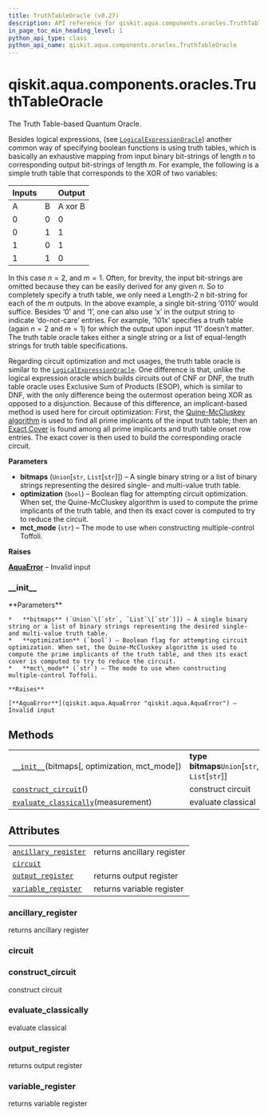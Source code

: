 ```yaml
---
title: TruthTableOracle (v0.27)
description: API reference for qiskit.aqua.components.oracles.TruthTableOracle in qiskit v0.27
in_page_toc_min_heading_level: 1
python_api_type: class
python_api_name: qiskit.aqua.components.oracles.TruthTableOracle
---
```


<span id="qiskit-aqua-components-oracles-truthtableoracle" />

# qiskit.aqua.components.oracles.TruthTableOracle

<Class id="qiskit.aqua.components.oracles.TruthTableOracle" isDedicatedPage={true} github="https://github.com/qiskit-community/qiskit-aqua/tree/stable/0.9/qiskit/aqua/components/oracles/truth_table_oracle.py" signature="TruthTableOracle(bitmaps, optimization=False, mct_mode='basic')" modifiers="class">
  The Truth Table-based Quantum Oracle.

  Besides logical expressions, (see [`LogicalExpressionOracle`](qiskit.aqua.components.oracles.LogicalExpressionOracle "qiskit.aqua.components.oracles.LogicalExpressionOracle")) another common way of specifying boolean functions is using truth tables, which is basically an exhaustive mapping from input binary bit-strings of length $n$ to corresponding output bit-strings of length $m$. For example, the following is a simple truth table that corresponds to the XOR of two variables:

  | Inputs |   | Output  |
  | ------ | - | ------- |
  | A      | B | A xor B |
  | 0      | 0 | 0       |
  | 0      | 1 | 1       |
  | 1      | 0 | 1       |
  | 1      | 1 | 0       |

  In this case $n=2$, and $m=1$. Often, for brevity, the input bit-strings are omitted because they can be easily derived for any given $n$. So to completely specify a truth table, we only need a Length-2 n bit-string for each of the $m$ outputs. In the above example, a single bit-string ‘0110’ would suffice. Besides ‘0’ and ‘1’, one can also use ‘x’ in the output string to indicate ‘do-not-care’ entries. For example, ‘101x’ specifies a truth table (again $n=2$ and $m=1$) for which the output upon input ‘11’ doesn’t matter. The truth table oracle takes either a single string or a list of equal-length strings for truth table specifications.

  Regarding circuit optimization and mct usages, the truth table oracle is similar to the [`LogicalExpressionOracle`](qiskit.aqua.components.oracles.LogicalExpressionOracle "qiskit.aqua.components.oracles.LogicalExpressionOracle"). One difference is that, unlike the logical expression oracle which builds circuits out of CNF or DNF, the truth table oracle uses Exclusive Sum of Products (ESOP), which is similar to DNF, with the only difference being the outermost operation being XOR as opposed to a disjunction. Because of this difference, an implicant-based method is used here for circuit optimization: First, the [Quine-McCluskey algorithm](https://en.wikipedia.org/wiki/Quine-McCluskey_algorithm) is used to find all prime implicants of the input truth table; then an [Exact Cover](https://en.wikipedia.org/wiki/Knuth%27s_Algorithm_X) is found among all prime implicants and truth table onset row entries. The exact cover is then used to build the corresponding oracle circuit.

  **Parameters**

  *   **bitmaps** (`Union`\[`str`, `List`\[`str`]]) – A single binary string or a list of binary strings representing the desired single- and multi-value truth table.
  *   **optimization** (`bool`) – Boolean flag for attempting circuit optimization. When set, the Quine-McCluskey algorithm is used to compute the prime implicants of the truth table, and then its exact cover is computed to try to reduce the circuit.
  *   **mct\_mode** (`str`) – The mode to use when constructing multiple-control Toffoli.

  **Raises**

  [**AquaError**](qiskit.aqua.AquaError "qiskit.aqua.AquaError") – Invalid input

  ### \_\_init\_\_

  <Function id="qiskit.aqua.components.oracles.TruthTableOracle.__init__" signature="__init__(bitmaps, optimization=False, mct_mode='basic')">
    **Parameters**

    *   **bitmaps** (`Union`\[`str`, `List`\[`str`]]) – A single binary string or a list of binary strings representing the desired single- and multi-value truth table.
    *   **optimization** (`bool`) – Boolean flag for attempting circuit optimization. When set, the Quine-McCluskey algorithm is used to compute the prime implicants of the truth table, and then its exact cover is computed to try to reduce the circuit.
    *   **mct\_mode** (`str`) – The mode to use when constructing multiple-control Toffoli.

    **Raises**

    [**AquaError**](qiskit.aqua.AquaError "qiskit.aqua.AquaError") – Invalid input
  </Function>

  ## Methods

  |                                                                                                                                                                                     |                                                 |
  | ----------------------------------------------------------------------------------------------------------------------------------------------------------------------------------- | ----------------------------------------------- |
  | [`__init__`](#qiskit.aqua.components.oracles.TruthTableOracle.__init__ "qiskit.aqua.components.oracles.TruthTableOracle.__init__")(bitmaps\[, optimization, mct\_mode])             | **type bitmaps**`Union`\[`str`, `List`\[`str`]] |
  | [`construct_circuit`](#qiskit.aqua.components.oracles.TruthTableOracle.construct_circuit "qiskit.aqua.components.oracles.TruthTableOracle.construct_circuit")()                     | construct circuit                               |
  | [`evaluate_classically`](#qiskit.aqua.components.oracles.TruthTableOracle.evaluate_classically "qiskit.aqua.components.oracles.TruthTableOracle.evaluate_classically")(measurement) | evaluate classical                              |

  ## Attributes

  |                                                                                                                                                                  |                            |
  | ---------------------------------------------------------------------------------------------------------------------------------------------------------------- | -------------------------- |
  | [`ancillary_register`](#qiskit.aqua.components.oracles.TruthTableOracle.ancillary_register "qiskit.aqua.components.oracles.TruthTableOracle.ancillary_register") | returns ancillary register |
  | [`circuit`](#qiskit.aqua.components.oracles.TruthTableOracle.circuit "qiskit.aqua.components.oracles.TruthTableOracle.circuit")                                  |                            |
  | [`output_register`](#qiskit.aqua.components.oracles.TruthTableOracle.output_register "qiskit.aqua.components.oracles.TruthTableOracle.output_register")          | returns output register    |
  | [`variable_register`](#qiskit.aqua.components.oracles.TruthTableOracle.variable_register "qiskit.aqua.components.oracles.TruthTableOracle.variable_register")    | returns variable register  |

  ### ancillary\_register

  <Attribute id="qiskit.aqua.components.oracles.TruthTableOracle.ancillary_register">
    returns ancillary register
  </Attribute>

  ### circuit

  <Attribute id="qiskit.aqua.components.oracles.TruthTableOracle.circuit" />

  ### construct\_circuit

  <Function id="qiskit.aqua.components.oracles.TruthTableOracle.construct_circuit" signature="construct_circuit()">
    construct circuit
  </Function>

  ### evaluate\_classically

  <Function id="qiskit.aqua.components.oracles.TruthTableOracle.evaluate_classically" signature="evaluate_classically(measurement)">
    evaluate classical
  </Function>

  ### output\_register

  <Attribute id="qiskit.aqua.components.oracles.TruthTableOracle.output_register">
    returns output register
  </Attribute>

  ### variable\_register

  <Attribute id="qiskit.aqua.components.oracles.TruthTableOracle.variable_register">
    returns variable register
  </Attribute>
</Class>


